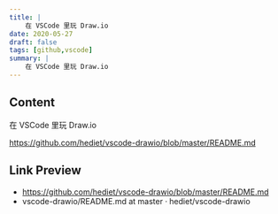 ```yaml
---
title: |
    在 VSCode 里玩 Draw.io
date: 2020-05-27
draft: false
tags: [github,vscode]
summary: |
    在 VSCode 里玩 Draw.io
---
```


## Content

在 VSCode 里玩 Draw.io

https://github.com/hediet/vscode-drawio/blob/master/README.md

## Link Preview

- https://github.com/hediet/vscode-drawio/blob/master/README.md
- vscode-drawio/README.md at master · hediet/vscode-drawio
